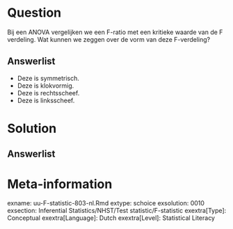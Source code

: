 Question
========
  Bij een ANOVA vergelijken we een F-ratio met een kritieke waarde van de F verdeling. Wat kunnen we zeggen over de vorm van deze F-verdeling?

  
Answerlist
----------
* Deze is symmetrisch.
* Deze is klokvormig.
* Deze is rechtsscheef. 
* Deze is linksscheef.



Solution
========
  


Answerlist
----------



Meta-information
================
exname: uu-F-statistic-803-nl.Rmd
extype: schoice
exsolution: 0010
exsection: Inferential Statistics/NHST/Test statistic/F-statistic
exextra[Type]: Conceptual
exextra[Language]: Dutch
exextra[Level]: Statistical Literacy
